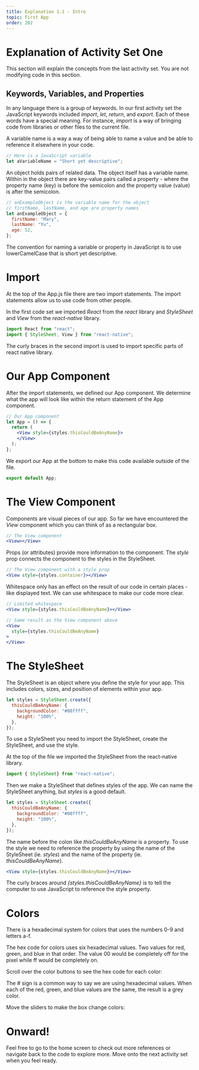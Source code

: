 ```yaml
---
title: Explanation 1.1 - Intro
topic: First App
order: 202
---
```



# Explanation of Activity Set One

This section will explain the concepts from the last activity set. 
You are not modifying code in this section.

## Keywords, Variables, and Properties

In any language there is a group of keywords.
In our first activity set the JavaScript keywords included *import*, *let*, *return*, and *export*. 
Each of these words have a special meaning.
For instance, *import* is a way of bringing code from libraries or other files to the current file.

A variable name is a way a way of being able to name a value and be able to reference it elsewhere in your code.

```js
// Here is a JavaScript variable
let aVariableName = "Short yet descriptive";
```

An object holds pairs of related data.
The object itself has a variable name.
Within in the object there are key-value pairs called a property - 
where the property name (key) is before the semicolon and the property value (value) is after the semicolon.

```js
// anExampleObject is the variable name for the object
// firstName, lastName, and age are property names
let anExampleObject = {
  firstName: "Mary",
  lastName: "Yu",
  age: 52,
};
```
The convention for naming a variable or property in JavaScript is to use lowerCamelCase that is short yet descriptive.

# Import

At the top of the App.js file there are two import statements. 
The import statements allow us to use code from other people.

In the first code set we imported *React* from the *react* library and *StyleSheet* and *View* from the *react-native* library.

```jsx
import React from "react";
import { StyleSheet, View } from "react-native";
```

The curly braces in the second import is used to import specific parts of react native library.

# Our App Component

After the import statements, we defined our App component. 
We determine what the app will look like within the return statement of the App component.

```jsx
// Our App component
let App = () => {
  return (
    <View style={styles.thisCouldBeAnyName}>
    </View>
  );
};
```

We export our App at the bottom to make this code available outside of the file.

```jsx
export default App;
```

# The View Component

Components are visual pieces of our app.
So far we have encountered the *View* component which you can think of as a rectangular box.

```jsx
// The View component
<View></View>
```

Props (or attributes) provide more information to the component. 
The *style* prop connects the component to the styles in the StyleSheet.

```jsx
// The View component with a style prop
<View style={styles.container}></View>
```

Whitespace only has an effect on the result of our code in certain places - like displayed text.
We can use whitespace to make our code more clear.

```jsx
// Limited whitespace
<View style={styles.thisCouldBeAnyName}></View>

// Same result as the View component above
<View 
  style={styles.thisCouldBeAnyName}
>
</View>
```

# The StyleSheet

The StyleSheet is an object where you define the style for your app.
This includes colors, sizes, and position of elements within your app.

```jsx
let styles = StyleSheet.create({
  thisCouldBeAnyName: {
    backgroundColor: "#00ffff",
    height: "100%",
  },
});
```

To use a StyleSheet you need to import the StyleSheet, create the StyleSheet, and use the style.

At the top of the file we imported the StyleSheet from the react-native library.

```jsx
import { StyleSheet} from "react-native";
```

Then we make a StyleSheet that defines styles of the app.
We can name the StyleSheet anything, but *styles* is a good default.

```jsx
let styles = StyleSheet.create({
  thisCouldBeAnyName: {
    backgroundColor: "#00ffff",
    height: "100%",
  },
});
```

The name before the colon like *thisCouldBeAnyName* is a property.
To use the style we need to reference the property by using the name of the StyleSheet (ie. *styles*) and the name of the property (ie. *thisCouldBeAnyName*). 

```jsx
<View style={styles.thisCouldBeAnyName}></View>
```

The curly braces around *{styles.thisCouldBeAnyName}* is to tell the computer to use JavaScript to reference the style property.

# Colors

There is a hexadecimal system for colors that uses the numbers 0-9 and letters a-f.

The hex code for colors uses six hexadecimal values.
Two values for red, green, and blue in that order.
The value 00 would be completely off for the pixel while ff would be completely on.

Scroll over the color buttons to see the hex code for each color:

<ColorBox />

The # sign is a common way to say we are using hexadecimal values. 
When each of the red, green, and blue values are the same, the result is a grey color.

Move the sliders to make the box change colors:

<ColorfulHexBox />

# Onward!

Feel free to go to the home screen to check out more references or navigate back to the code to explore more.
Move onto the next activity set when you feel ready.

